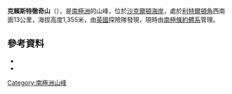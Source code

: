{{coord|82|28|S|164|10|E|source:GNIS|display=title}}

'''克賴斯特徹奇山'''（{{lang-en|Mount Christchurch}}），是[[南極洲|南極洲]]的山峰，位於[[沙克爾頓海岸|沙克爾頓海岸]]，處於[[利特爾頓角|利特爾頓角]]西南面13公里，海拔高度1,355米，由[[英國|英國]]探險隊發現，現時由[[南極條約體系|南極條約體系]]管理。

==參考資料==
*{{cite gnis | type = antarid | id = 2753| name = Christchurch, Mount | accessdate = 2011-11-11}}
*{{usgs-gazetteer|id=2753|name=Christchurch, Mount}}

{{DEFAULTSORT:Mount Christchurch}}
[[Category:南極洲山峰|Category:南極洲山峰]]


{{ShackletonCoast-geo-stub}}